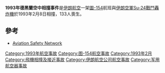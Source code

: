 {{expand|time=2013-10-20T02:06:49+00:00}}
{{Infobox aircraft occurrence
|name = 1993年德黑蘭空中相撞事件
|date = 1993年2月8日 
|Type = [[空中相撞|空中相撞]]
|Site = {{IRN}}[[卡拉季_(德黑蘭省)|卡拉季 (德黑蘭省)]]
|Fatalities   = 133 (全部)
|Survivors    = 0
|Aircraft1 = 伊朗航空班機
|Aircraft Type = [[圖-154|圖-154M]]
|Operator    = [[伊朗空旅航空|伊朗空旅航空]]
|Tail Number = EP-ITD
|Origin = {{IRN}}[[梅赫拉巴德國際機場|梅赫拉巴德國際機場]]
|Destination = {{IRN}}[[沙希德·哈希米内贾德国际机场|馬什哈德國際機場]]
|Passengers  = 119
|Crew = 12
|Aircraft2 = 軍機
|Aircraft Type2 = [[Su-24|Su-24]]
|Operator2 = [[伊朗空軍|伊朗空軍]]
|Origin2 = 未知
|Last stopover2 = 未知
|Destination2 = {{IRN}}[[梅赫拉巴德國際機場|梅赫拉巴德國際機場]]
|Tail Number2 = 未知
|Ship name2 = 
|Passengers2 = 未知
|Crew2 = 未知
|Survivors2 = 0
}}

'''1993年德黑蘭空中相撞事件'''是[[伊朗航空|伊朗航空]]一架[[圖-154|圖-154]]航班與[[伊朗空軍|伊朗空軍]][[Su-24戰鬥轟炸機|Su-24戰鬥轟炸機]]於1993年2月8日相撞，133人喪生。

== 參考 ==
* [http://aviation-safety.net/database/record.php?id=19930726-1&lang=en Aviation Safety Network]{{Wayback|url=http://aviation-safety.net/database/record.php?id=19930726-1&lang=en |date=20080522052735 }}

{{1993年航空事故}}

[[Category:1993年航空事故|Category:1993年航空事故]]
[[Category:图-154航空事故|Category:图-154航空事故]]
[[Category:1993年2月|Category:1993年2月]]
[[Category:飛機相撞及接近事故|Category:飛機相撞及接近事故]]
[[Category:伊朗航空公司航空事故|Category:伊朗航空公司航空事故]]
[[Category:军用航空器事故|Category:军用航空器事故]]
